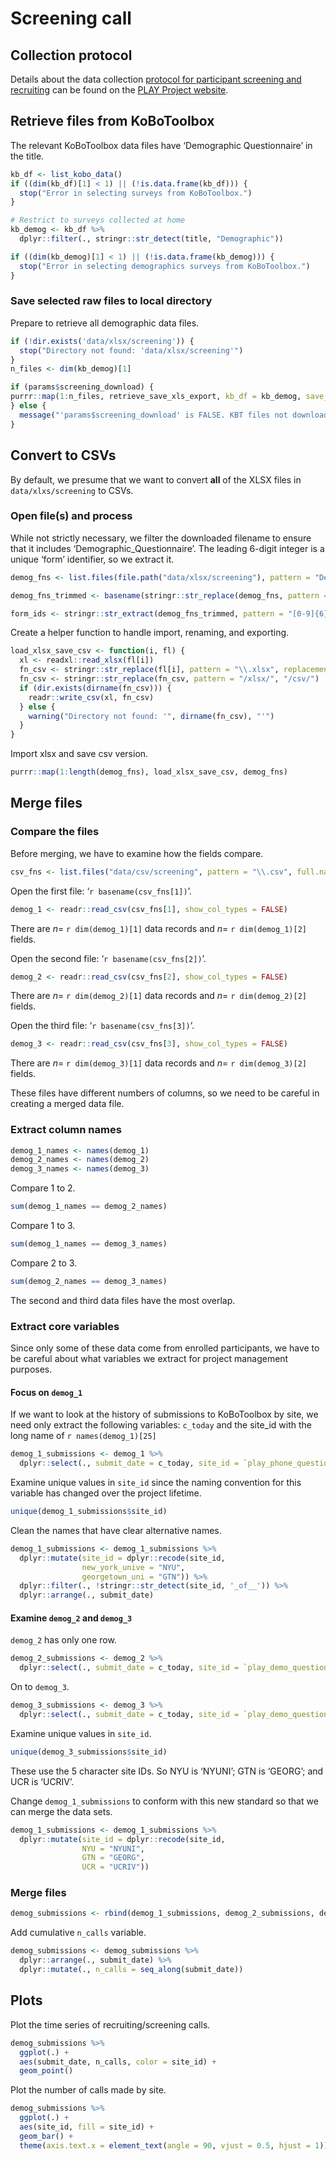 # Screening call {-}

## Collection protocol {-}

Details about the data collection [protocol for participant screening and recruiting](https://www.play-project.org/collection.html#Participant_Recruitment) can be found on the [PLAY Project website](https://play-project.org).

## Retrieve files from KoBoToolbox {-}

The relevant KoBoToolbox data files have 'Demographic Questionnaire' in the title.

```r
kb_df <- list_kobo_data()
if ((dim(kb_df)[1] < 1) || (!is.data.frame(kb_df))) {
  stop("Error in selecting surveys from KoBoToolbox.")
}

# Restrict to surveys collected at home
kb_demog <- kb_df %>%
  dplyr::filter(., stringr::str_detect(title, "Demographic"))

if ((dim(kb_demog)[1] < 1) || (!is.data.frame(kb_demog))) {
  stop("Error in selecting demographics surveys from KoBoToolbox.")
}
```

### Save selected raw files to local directory {-}

Prepare to retrieve all demographic data files.

```r
if (!dir.exists('data/xlsx/screening')) {
  stop("Directory not found: 'data/xlsx/screening'")
}
n_files <- dim(kb_demog)[1]
```

```r
if (params$screening_download) {
purrr::map(1:n_files, retrieve_save_xls_export, kb_df = kb_demog, save_dir = "data/xlsx/screening")  
} else {
  message("'params$screening_download' is FALSE. KBT files not downloaded.")
}
```

## Convert to CSVs {-}

By default, we presume that we want to convert **all** of the XLSX files in `data/xlxs/screening` to CSVs.

### Open file(s) and process {-}

While not strictly necessary, we filter the downloaded filename to ensure that it includes 'Demographic_Questionnaire'.
The leading 6-digit integer is a unique 'form' identifier, so we extract it.

```r
demog_fns <- list.files(file.path("data/xlsx/screening"), pattern = "Demographic_Questionnaire", full.names = TRUE)

demog_fns_trimmed <- basename(stringr::str_replace(demog_fns, pattern = "\\.xlsx", replacement = "\\.csv"))

form_ids <- stringr::str_extract(demog_fns_trimmed, pattern = "[0-9]{6}")
```

Create a helper function to handle import, renaming, and exporting.

```r
load_xlsx_save_csv <- function(i, fl) {
  xl <- readxl::read_xlsx(fl[i])
  fn_csv <- stringr::str_replace(fl[i], pattern = "\\.xlsx", replacement = "\\.csv")
  fn_csv <- stringr::str_replace(fn_csv, pattern = "/xlsx/", "/csv/")
  if (dir.exists(dirname(fn_csv))) {
    readr::write_csv(xl, fn_csv)    
  } else {
    warning("Directory not found: '", dirname(fn_csv), "'")
  }
}
```

Import xlsx and save csv version.

```r
purrr::map(1:length(demog_fns), load_xlsx_save_csv, demog_fns)
```

## Merge files {-}

### Compare the files {-}

Before merging, we have to examine how the fields compare.

```r
csv_fns <- list.files("data/csv/screening", pattern = "\\.csv", full.names = TRUE)
```

Open the first file: '`r basename(csv_fns[1])`'.

```r
demog_1 <- readr::read_csv(csv_fns[1], show_col_types = FALSE)
```

There are $n=$ `r dim(demog_1)[1]` data records and $n=$ `r dim(demog_1)[2]` fields.

Open the second file: '`r basename(csv_fns[2])`'.

```r
demog_2 <- readr::read_csv(csv_fns[2], show_col_types = FALSE)
```

There are $n=$ `r dim(demog_2)[1]` data records and $n=$ `r dim(demog_2)[2]` fields.

Open the third file: '`r basename(csv_fns[3])`'.

```r
demog_3 <- readr::read_csv(csv_fns[3], show_col_types = FALSE)
```

There are $n=$ `r dim(demog_3)[1]` data records and $n=$ `r dim(demog_3)[2]` fields.

::: {.rmdnote}
These files have different numbers of columns, so we need to be careful in creating a merged data file.
:::

### Extract column names {-}

```r
demog_1_names <- names(demog_1)
demog_2_names <- names(demog_2)
demog_3_names <- names(demog_3)
```

Compare 1 to 2.

```r
sum(demog_1_names == demog_2_names)
```

Compare 1 to 3.

```r
sum(demog_1_names == demog_3_names)
```

Compare 2 to 3.

```r
sum(demog_2_names == demog_3_names)
```

The second and third data files have the most overlap.

### Extract core variables {-}

Since only some of these data come from enrolled participants, we have to be careful about what variables we extract for project management purposes.

#### Focus on `demog_1` {-}

If we want to look at the history of submissions to KoBoToolbox by site, we need only extract the following variables: `c_today` and the site_id with the long name of `r names(demog_1)[25]` 

```r
demog_1_submissions <- demog_1 %>%
  dplyr::select(., submit_date = c_today, site_id = `play_phone_questionnaire/group_siteinfo/site_id`)
```

Examine unique values in `site_id` since the naming convention for this variable has changed over the project lifetime.

```r
unique(demog_1_submissions$site_id)
```

Clean the names that have clear alternative names.

```r
demog_1_submissions <- demog_1_submissions %>%
  dplyr::mutate(site_id = dplyr::recode(site_id,
                new_york_unive = "NYU",
                georgetown_uni = "GTN")) %>%
  dplyr::filter(., !stringr::str_detect(site_id, '_of__')) %>%
  dplyr::arrange(., submit_date)
```

#### Examine `demog_2` and `demog_3` {-}

`demog_2` has only one row.

```r
demog_2_submissions <- demog_2 %>%
  dplyr::select(., submit_date = c_today, site_id = `play_demo_questionnaire/group_siteinfo/site_id`)
```  

On to `demog_3`.

```r
demog_3_submissions <- demog_3 %>%
  dplyr::select(., submit_date = c_today, site_id = `play_demo_questionnaire/group_siteinfo/site_id`)
```  
 
Examine unique values in `site_id`.

```r
unique(demog_3_submissions$site_id)
```

These use the 5 character site IDs. So NYU is 'NYUNI'; GTN is 'GEORG'; and UCR is 'UCRIV'.

Change `demog_1_submissions` to conform with this new standard so that we can merge the data sets.

```r
demog_1_submissions <- demog_1_submissions %>%
  dplyr::mutate(site_id = dplyr::recode(site_id,
                NYU = "NYUNI",
                GTN = "GEORG",
                UCR = "UCRIV"))
```

### Merge files {-}

```r
demog_submissions <- rbind(demog_1_submissions, demog_2_submissions, demog_3_submissions)
```

Add cumulative `n_calls` variable.

```r
demog_submissions <- demog_submissions %>%
  dplyr::arrange(., submit_date) %>%
  dplyr::mutate(., n_calls = seq_along(submit_date))
```

## Plots {-}

Plot the time series of recruiting/screening calls.

```r
demog_submissions %>%
  ggplot(.) +
  aes(submit_date, n_calls, color = site_id) +
  geom_point()
```

Plot the number of calls made by site.

```r
demog_submissions %>%
  ggplot(.) +
  aes(site_id, fill = site_id) +
  geom_bar() +
  theme(axis.text.x = element_text(angle = 90, vjust = 0.5, hjust = 1)) # Rotate text
```

